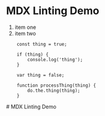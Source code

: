 
# MDX Linting Demo

1. item one
2.  item two

```
	const thing = true;

	if (thing) {
		console.log('thing');
	}

	var thing = false;

	function processThing(thing) {
		do.the.thing(thing);
	}
```

<Overview>
  # MDX Linting Demo

</Overview>
